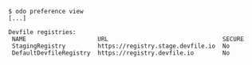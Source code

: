 ```console
$ odo preference view
[...]

Devfile registries:
 NAME                    URL                                SECURE
 StagingRegistry         https://registry.stage.devfile.io  No
 DefaultDevfileRegistry  https://registry.devfile.io        No
```